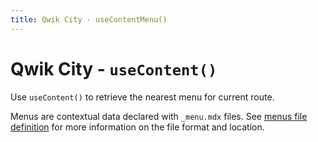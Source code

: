 ```yaml
---
title: Qwik City - useContentMenu()
---
```


# Qwik City - `useContent()`

Use `useContent()` to retrieve the nearest menu for current route.

Menus are contextual data declared with `_menu.mdx` files. See [menus file definition](/qwikcity/menu/file-definition) for more information on the file format and location.
